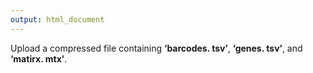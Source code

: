 ```yaml
---
output: html_document
---
```

Upload a compressed file containing **'barcodes. tsv'**, **'genes. tsv'**, and **'matirx. mtx'**.